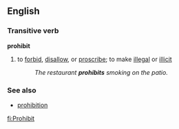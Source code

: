==English==

===Transitive verb===
'''prohibit'''
#to [[forbid]], [[disallow]], or [[proscribe]]; to make [[illegal]] or [[illicit]]
#:''The restaurant '''prohibits''' smoking on the patio.''
===See also===
*[[prohibition]]

[[fi:Prohibit]]
